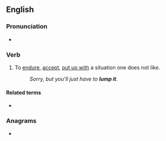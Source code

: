 ==English==

===Pronunciation===
* {{audio|en|En-au-lump it.ogg|Audio (AU)}}

===Verb===
{{en-verb|*}}

# {{lb|en|idiomatic|British}} To [[endure]], [[accept]], [[put up with]] a situation one does not like.
#: ''Sorry, but you'll just have to '''lump it'''.''

====Related terms====
* {{l|en|like it or lump it}}

===Anagrams===
* {{anagrams|en|a=ilmptu|multip}}